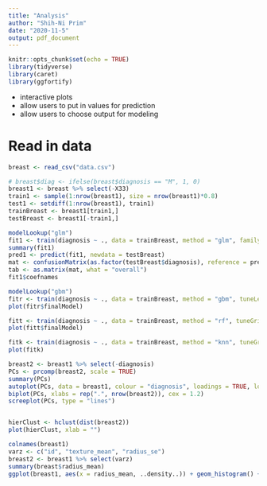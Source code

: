 ```yaml
---
title: "Analysis"
author: "Shih-Ni Prim"
date: "2020-11-5"
output: pdf_document
---
```


```r
knitr::opts_chunk$set(echo = TRUE)
library(tidyverse)
library(caret)
library(ggfortify)
```

* interactive plots
* allow users to put in values for prediction
* allow users to choose output for modeling

# Read in data  

```r
breast <- read_csv("data.csv")
```
```r
# breast$diag <- ifelse(breast$diagnosis == "M", 1, 0)
breast1 <- breast %>% select(-X33)
train1 <- sample(1:nrow(breast1), size = nrow(breast1)*0.8)
test1 <- setdiff(1:nrow(breast1), train1)
trainBreast <- breast1[train1,]
testBreast <- breast1[-train1,]

modelLookup("glm")
fit1 <- train(diagnosis ~ ., data = trainBreast, method = "glm", family = "binomial", trControl = trainControl(method = "cv", number = 10))
summary(fit1)
pred1 <- predict(fit1, newdata = testBreast)
mat <- confusionMatrix(as.factor(testBreast$diagnosis), reference = pred1)
tab <- as.matrix(mat, what = "overall")
fit1$coefnames

modelLookup("gbm")
fitr <- train(diagnosis ~ ., data = trainBreast, method = "gbm", tuneLength = 5, trControl = trainControl(method = "cv", number = 10), verbose = FALSE)
plot(fitr$finalModel)

fitt <- train(diagnosis ~ ., data = trainBreast, method = "rf", tuneGrid = expand.grid(data.frame(mtry=5)), trControl = trainControl(method = "cv", number = 10))
plot(fitt$finalModel)

fitk <- train(diagnosis ~ ., data = trainBreast, method = "knn", tuneGrid = expand.grid(data.frame(k=5:8)), trControl = trainControl(method = "cv", number = 10))
plot(fitk)
```

```r
breast2 <- breast1 %>% select(-diagnosis)
PCs <- prcomp(breast2, scale = TRUE)
summary(PCs)
autoplot(PCs, data = breast1, colour = "diagnosis", loadings = TRUE, loadings.colour = "blue", loadings.label = TRUE, loadings.label.size = 3)
biplot(PCs, xlabs = rep(".", nrow(breast2)), cex = 1.2)
screeplot(PCs, type = "lines")


hierClust <- hclust(dist(breast2))
plot(hierClust, xlab = "")
```




```r
colnames(breast1)
varz <- c("id", "texture_mean", "radius_se")
breast2 <- breast1 %>% select(varz)
summary(breast$radius_mean)
ggplot(breast1, aes(x = radius_mean, ..density..)) + geom_histogram() + geom_density()
```

```r

```

